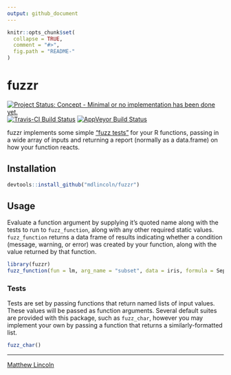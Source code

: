 ```yaml
---
output: github_document
---
```


<!-- README.md is generated from README.Rmd. Please edit that file -->

```r
knitr::opts_chunk$set(
  collapse = TRUE,
  comment = "#>",
  fig.path = "README-"
)
```

# fuzzr

[![Project Status: Concept - Minimal or no implementation has been done yet.](http://www.repostatus.org/badges/latest/concept.svg)](http://www.repostatus.org/#concept)
[![Travis-CI Build Status](https://travis-ci.org/mdlincoln/fuzzr.svg?branch=master)](https://travis-ci.org/mdlincoln/fuzzr)
[![AppVeyor Build Status](https://ci.appveyor.com/api/projects/status/github/mdlincoln/fuzzr?branch=master&svg=true)](https://ci.appveyor.com/project/mdlincoln/fuzzr)


fuzzr implements some simple ["fuzz tests"](https://en.wikipedia.org/wiki/Fuzz_testing) for your R functions, passing in a wide array of inputs and returning a report (normally as a data.frame) on how your function reacts.

## Installation

```r
devtools::install_github("mdlincoln/fuzzr")
```

## Usage

Evaluate a function argument by supplying it's quoted name along with the tests to run to `fuzz_function`, along with any other required static values. 
`fuzz_function` returns a data frame of results indicating whether a condition (message, warning, or error) was created by your function, along with the value returned by that function.


```r
library(fuzzr)
fuzz_function(fun = lm, arg_name = "subset", data = iris, formula = Sepal.Length ~ Petal.Width + Petal.Length, tests = fuzz_all())
```

### Tests

Tests are set by passing functions that return named lists of input values.
These values will be passed as function arguments.
Several default suites are provided with this package, such as `fuzz_char`, however you may implement your own by passing a function that returns a similarly-formatted list.

```r
fuzz_char()
```

---
[Matthew Lincoln](http://matthewlincoln.net)
